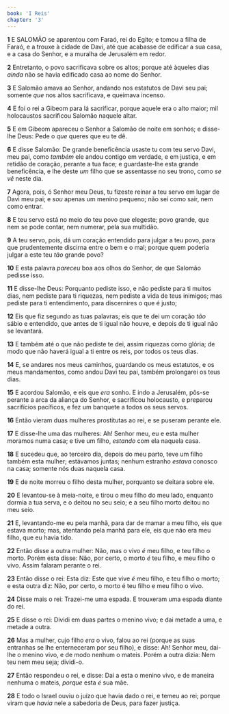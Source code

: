 ```yaml
---
book: 'I Reis'
chapter: '3'
---
```


**1** E SALOMÃO se aparentou com Faraó, rei do Egito; e tomou a filha de Faraó, e a trouxe à cidade de Davi, até que acabasse de edificar a sua casa, e a casa do Senhor, e a muralha de Jerusalém em redor.

**2** Entretanto, o povo sacrificava sobre os altos; porque até àqueles dias _ainda_ não se havia edificado casa ao nome do Senhor.

**3** E Salomão amava ao Senhor, andando nos estatutos de Davi seu pai; somente _que_ nos altos sacrificava, e queimava incenso.

**4** E foi o rei a Gibeom para lá sacrificar, porque aquele era o alto maior; mil holocaustos sacrificou Salomão naquele altar.

**5** E em Gibeom apareceu o Senhor a Salomão de noite em sonhos; e disse-lhe Deus: Pede o _que_ queres que eu te dê.

**6** E disse Salomão: De grande beneficência usaste tu com teu servo Davi, meu pai, como _também_ ele andou contigo em verdade, e em justiça, e em retidão de coração, perante a tua face; e guardaste-lhe esta grande beneficência, e lhe deste _um_ filho que se assentasse no seu trono, como _se vê_ neste dia.

**7** Agora, pois, ó Senhor meu Deus, tu fizeste reinar a teu servo em lugar de Davi meu pai; e _sou_ apenas um menino pequeno; não sei como sair, nem como entrar.

**8** E teu servo está no meio do teu povo que elegeste; povo grande, que nem se pode contar, nem numerar, pela sua multidão.

**9** A teu servo, pois, dá um coração entendido para julgar a teu povo, para que prudentemente discirna entre o bem e o mal; porque quem poderia julgar a este teu _tão_ grande povo?

**10** E esta palavra _pareceu_ boa aos olhos do Senhor, de que Salomão pedisse isso.

**11** E disse-lhe Deus: Porquanto pediste isso, e não pediste para ti muitos dias, nem pediste para ti riquezas, nem pediste a vida de teus inimigos; mas pediste para ti entendimento, para discernires o que é justo;

**12** Eis que fiz segundo as tuas palavras; eis que te dei um coração _tão_ sábio e entendido, que antes de ti igual não houve, e depois de ti igual não se levantará.

**13** E também até o que não pediste te dei, assim riquezas como glória; de modo que não haverá igual a ti entre os reis, por todos os teus dias.

**14** E, se andares nos meus caminhos, guardando os meus estatutos, e os meus mandamentos, como andou Davi teu pai, também prolongarei os teus dias.

**15** E acordou Salomão, e eis que _era_ sonho. E indo a Jerusalém, pôs-se perante a arca da aliança do Senhor, e sacrificou holocausto, e preparou sacrifícios pacíficos, e fez um banquete a todos os seus servos.

**16** Então vieram duas mulheres prostitutas ao rei, e se puseram perante ele.

**17** E disse-lhe uma das mulheres: Ah! Senhor meu, eu e esta mulher moramos numa casa; e tive um filho, _estando_ com ela naquela casa.

**18** E sucedeu que, ao terceiro dia, depois do meu parto, teve um filho também esta mulher; estávamos juntas; nenhum estranho _estava_ conosco na casa; somente nós duas naquela casa.

**19** E de noite morreu o filho desta mulher, porquanto se deitara sobre ele.

**20** E levantou-se à meia-noite, e tirou o meu filho do meu lado, enquanto dormia a tua serva, e o deitou no seu seio; e a seu filho morto deitou no meu seio.

**21** E, levantando-me eu pela manhã, para dar de mamar a meu filho, eis que estava morto; mas, atentando pela manhã para ele, eis que não era meu filho, que eu havia tido.

**22** Então disse a outra mulher: Não, mas o vivo _é_ meu filho, e teu filho o morto. Porém esta disse: Não, por certo, o morto _é_ teu filho, e meu filho o vivo. Assim falaram perante o rei.

**23** Então disse o rei: Esta diz: Este que vive _é_ meu filho, e teu filho o morto; e esta outra diz: Não, por certo, o morto é teu filho e meu filho o vivo.

**24** Disse mais o rei: Trazei-me uma espada. E trouxeram uma espada diante do rei.

**25** E disse o rei: Dividi em duas partes o menino vivo; e dai metade a uma, e metade a outra.

**26** Mas a mulher, cujo filho _era_ o vivo, falou ao rei (porque as suas entranhas se lhe enterneceram por seu filho), e disse: Ah! Senhor meu, dai-lhe o menino vivo, e de modo nenhum o mateis. Porém a outra dizia: Nem teu nem meu seja; dividi-o.

**27** Então respondeu o rei, e disse: Dai a esta o menino vivo, e de maneira nenhuma o mateis, _porque_ esta _é_ sua mãe.

**28** E todo o Israel ouviu o juízo que havia dado o rei, e temeu ao rei; porque viram que _havia_ nele a sabedoria de Deus, para fazer justiça.
